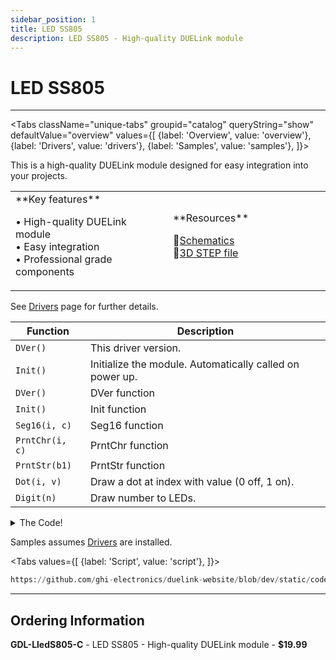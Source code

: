 ```yaml
---
sidebar_position: 1
title: LED SS805
description: LED SS805 - High-quality DUELink module
---
```



# LED SS805

<ProductImageSelector 
  partNumber="lleds805-c"
  productName="LED SS805"
/>

---

<Tabs className="unique-tabs" groupid="catalog" queryString="show" defaultValue="overview"
  values={[
    {label: 'Overview', value: 'overview'},
    {label: 'Drivers', value: 'drivers'},
    {label: 'Samples', value: 'samples'},
  ]}>

<TabItem value="overview">

This is a high-quality DUELink module designed for easy integration into your projects.

<table><td width='50%'>
**Key features**

• High-quality DUELink module<br/>
• Easy integration<br/>
• Professional grade components<br/>

</td><td width='50%'>
**Resources**
 
📄[Schematics](/sch/lleds805-c.pdf)<br/>
🔩[3D STEP file](/3d/lleds805-c.step)<br/>

</td></table>

</TabItem>

<TabItem value="drivers">

See [Drivers](../../engine/drivers) page for further details.

| Function | Description |
| --- | --- |
| `DVer()` | This driver version. |
| `Init()` | Initialize the module. Automatically called on power up. |
| `DVer()` | DVer function |
| `Init()` | Init function |
| `Seg16(i, c)` | Seg16 function |
| `PrntChr(i, c)` | PrntChr function |
| `PrntStr(b1)` | PrntStr function |
| `Dot(i, v)` | Draw a dot at index with value (0 off, 1 on). |
| `Digit(n)` | Draw number to LEDs. |

<details>
  <summary>The Code!</summary>

```py reference title="LED SS805 Driver"
https://github.com/ghi-electronics/duelink-website/blob/dev/static/code/drivers/led/led-ss805.due
```

</details>

</TabItem>

<TabItem value="samples">

Samples assumes [Drivers](../../engine/drivers) are installed.

<Tabs
  values={[
    {label: 'Script', value: 'script'},
  ]}>

<TabItem value="script">

```py reference title="Script Sample"
https://github.com/ghi-electronics/duelink-website/blob/dev/static/code/samples/script/led/led-ss805.txt
```
</TabItem>

</Tabs>

</TabItem>

</Tabs>

---

## Ordering Information

**GDL-LledS805-C** - LED SS805 - High-quality DUELink module - **$19.99**
